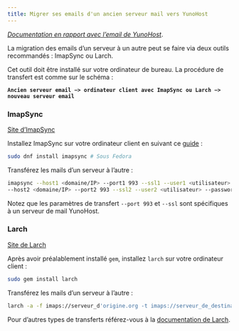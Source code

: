 ```yaml
---
title: Migrer ses emails d'un ancien serveur mail vers YunoHost
---
```


*[Documentation en rapport avec l’email de YunoHost](/administer/admin_guide/email)*.

La migration des emails d’un serveur à un autre peut se faire via deux outils recommandés : ImapSync ou Larch.

Cet outil doit être installé sur votre ordinateur de bureau. La procédure de transfert est comme sur le schéma :

**`Ancien serveur email −> ordinateur client avec ImapSync ou Larch −> nouveau serveur email`**

### ImapSync

[Site d’ImapSync](http://imapsync.lamiral.info/)

Installez ImapSync sur votre ordinateur client en suivant ce [guide](http://imapsync.lamiral.info/INSTALL) :

```bash
sudo dnf install imapsync # Sous Fedora
```

Transférez les mails d’un serveur à l’autre :

```bash
imapsync --host1 <domaine/IP> --port1 993 --ssl1 --user1 <utilisateur> --password1 <mdp> \
--host2 <domaine/IP> --port2 993 --ssl2 --user2 <utilisateur> --password2 <mot de passe>
```

Notez que les paramètres de transfert `--port 993` et `--ssl` sont spécifiques à un serveur de mail YunoHost.

### Larch

[Site de Larch](https://github.com/rgrove/larch/)

Après avoir préalablement installé `gem`, installez `larch` sur votre ordinateur client :

```bash
sudo gem install larch
```

Transférez les mails d’un serveur à l’autre :

```bash
larch -a -f imaps://serveur_d'origine.org -t imaps://serveur_de_destination.org
```

Pour d’autres types de transferts référez-vous à la [documentation de Larch](https://github.com/rgrove/larch#label-Usage).

